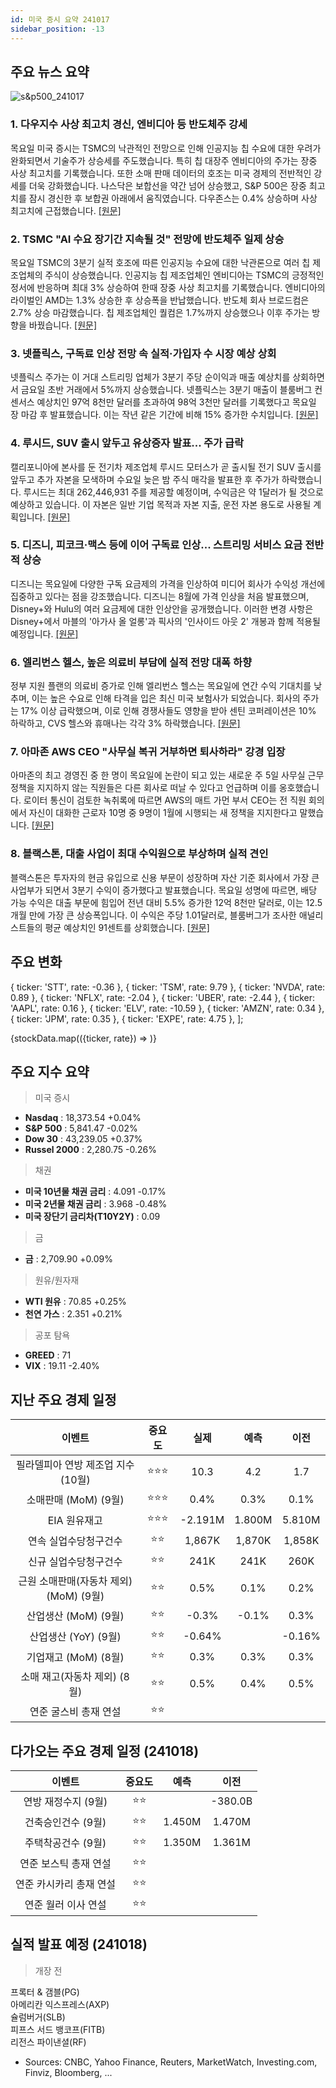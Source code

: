 ```yaml
---
id: 미국 증시 요약 241017
sidebar_position: -13
---
```


## 주요 뉴스 요약

![s&p500_241017](/map/241017.png)

### 1. **다우지수 사상 최고치 경신, 엔비디아 등 반도체주 강세**

목요일 미국 증시는 TSMC의 낙관적인 전망으로 인해 인공지능 칩 수요에 대한 우려가 완화되면서 기술주가 상승세를 주도했습니다. 특히 칩 대장주 엔비디아의 주가는 장중 사상 최고치를 기록했습니다. 또한 소매 판매 데이터의 호조는 미국 경제의 전반적인 강세를 더욱 강화했습니다. 나스닥은 보합선을 약간 넘어 상승했고, S&P 500은 장중 최고치를 잠시 경신한 후 보합권 아래에서 움직였습니다. 다우존스는 0.4% 상승하며 사상 최고치에 근접했습니다. [[원문]](https://finance.yahoo.com/news/live/stock-market-today-dow-hits-fresh-record-nvidia-and-chip-stocks-jump-133104402.html)

### 2. **TSMC "AI 수요 장기간 지속될 것" 전망에 반도체주 일제 상승**

목요일 TSMC의 3분기 실적 호조에 따른 인공지능 수요에 대한 낙관론으로 여러 칩 제조업체의 주식이 상승했습니다. 인공지능 칩 제조업체인 엔비디아는 TSMC의 긍정적인 정서에 반응하며 최대 3% 상승하여 한때 장중 사상 최고치를 기록했습니다. 엔비디아의 라이벌인 AMD는 1.3% 상승한 후 상승폭을 반납했습니다. 반도체 회사 브로드컴은 2.7% 상승 마감했습니다. 칩 제조업체인 퀄컴은 1.7%까지 상승했으나 이후 주가는 방향을 바꿨습니다. [[원문]](https://finance.yahoo.com/news/chip-stocks-rally-as-tsmc-forecasts-strong-ai-demand-for-many-years-155420433.html)

### 3. **넷플릭스, 구독료 인상 전망 속 실적·가입자 수 시장 예상 상회**

넷플릭스 주가는 이 거대 스트리밍 업체가 3분기 주당 순이익과 매출 예상치를 상회하면서 금요일 초반 거래에서 5%까지 상승했습니다. 넷플릭스는 3분기 매출이 블룸버그 컨센서스 예상치인 97억 8천만 달러를 초과하여 98억 3천만 달러를 기록했다고 목요일 장 마감 후 발표했습니다. 이는 작년 같은 기간에 비해 15% 증가한 수치입니다. [[원문]](https://finance.yahoo.com/news/netflix-earnings-subscriber-growth-top-estimates-as-investors-eye-potential-price-hikes-200809380.html)

### 4. **루시드, SUV 출시 앞두고 유상증자 발표... 주가 급락**

캘리포니아에 본사를 둔 전기차 제조업체 루시드 모터스가 곧 출시될 전기 SUV 출시를 앞두고 추가 자본을 모색하며 수요일 늦은 밤 주식 매각을 발표한 후 주가가 하락했습니다. 루시드는 최대 262,446,931 주를 제공할 예정이며, 수익금은 약 1달러가 될 것으로 예상하고 있습니다. 이 자본은 일반 기업 목적과 자본 지출, 운전 자본 용도로 사용될 계획입니다. [[원문]](https://finance.yahoo.com/news/lucid-stock-tanking-as-ev-maker-announces-share-sale-ahead-of-suv-launch-161415355.html)

### 5. **디즈니, 피코크·맥스 등에 이어 구독료 인상... 스트리밍 서비스 요금 전반적 상승**

디즈니는 목요일에 다양한 구독 요금제의 가격을 인상하여 미디어 회사가 수익성 개선에 집중하고 있다는 점을 강조했습니다. 디즈니는 8월에 가격 인상을 처음 발표했으며, Disney+와 Hulu의 여러 요금제에 대한 인상안을 공개했습니다. 이러한 변경 사항은 Disney+에서 마블의 '아가사 올 얼롱'과 픽사의 '인사이드 아웃 2' 개봉과 함께 적용될 예정입니다. [[원문]](https://finance.yahoo.com/news/disney-joins-peacock-max-and-others-in-raising-prices-heres-what-it-means-for-your-subscription-costs-135639309.html)

### 6. **엘리번스 헬스, 높은 의료비 부담에 실적 전망 대폭 하향**

정부 지원 플랜의 의료비 증가로 인해 엘리번스 헬스는 목요일에 연간 수익 기대치를 낮추며, 이는 높은 수요로 인해 타격을 입은 최신 미국 보험사가 되었습니다. 회사의 주가는 17% 이상 급락했으며, 이로 인해 경쟁사들도 영향을 받아 센틴 코퍼레이션은 10% 하락하고, CVS 헬스와 휴매나는 각각 3% 하락했습니다. [[원문]](https://www.reuters.com/business/healthcare-pharmaceuticals/elevance-health-cuts-annual-profit-forecast-persistently-higher-medical-costs-2024-10-17/)

### 7. **아마존 AWS CEO "사무실 복귀 거부하면 퇴사하라" 강경 입장**

아마존의 최고 경영진 중 한 명이 목요일에 논란이 되고 있는 새로운 주 5일 사무실 근무 정책을 지지하지 않는 직원들은 다른 회사로 떠날 수 있다고 언급하며 이를 옹호했습니다. 로이터 통신이 검토한 녹취록에 따르면 AWS의 매트 가먼 부서 CEO는 전 직원 회의에서 자신이 대화한 근로자 10명 중 9명이 1월에 시행되는 새 정책을 지지한다고 말했습니다. [[원문]](https://www.reuters.com/technology/amazon-aws-ceo-quit-if-you-dont-want-return-office-2024-10-17/)

### 8. **블랙스톤, 대출 사업이 최대 수익원으로 부상하며 실적 견인**

블랙스톤은 투자자의 현금 유입으로 신용 부문이 성장하며 자산 기준 회사에서 가장 큰 사업부가 되면서 3분기 수익이 증가했다고 발표했습니다. 목요일 성명에 따르면, 배당 가능 수익은 대출 부문에 힘입어 전년 대비 5.5% 증가한 12억 8천만 달러로, 이는 12.5개월 만에 가장 큰 상승폭입니다. 이 수익은 주당 1.01달러로, 블룸버그가 조사한 애널리스트들의 평균 예상치인 91센트를 상회했습니다. [[원문]](https://finance.yahoo.com/news/blackstone-credit-arm-now-top-105654124.html)

## 주요 변화

  { ticker: 'STT', rate: -0.36 },
  { ticker: 'TSM', rate: 9.79 },
  { ticker: 'NVDA', rate: 0.89 },
  { ticker: 'NFLX', rate: -2.04 },
  { ticker: 'UBER', rate: -2.44 },
  { ticker: 'AAPL', rate: 0.16 },
  { ticker: 'ELV', rate: -10.59 },
  { ticker: 'AMZN', rate: 0.34 },
  { ticker: 'JPM', rate: 0.35 },
  { ticker: 'EXPE', rate: 4.75 },
];

{stockData.map(({ticker, rate}) => <StockCardMini key={ticker} ticker={ticker} rate={rate}></StockCardMini>)}

## 주요 지수 요약

> 미국 증시

- **Nasdaq** : 18,373.54 +0.04%
- **S&P 500** : 5,841.47 -0.02%
- **Dow 30** : 43,239.05 +0.37%
- **Russel 2000** : 2,280.75 -0.26%

> 채권

- **미국 10년물 채권 금리** : 4.091 -0.17%
- **미국 2년물 채권 금리** : 3.968 -0.48%
- **미국 장단기 금리차(T10Y2Y)** : 0.09

> 금

- **금** : 2,709.90 +0.09%

> 원유/원자재

- **WTI 원유** : 70.85 +0.25%
- **천연 가스** : 2.351 +0.21%

> 공포 탐욕

- **GREED** : 71
- **VIX** : 19.11 -2.40%

## 지난 주요 경제 일정

|                 이벤트                 | 중요도 |  실제   |  예측  |  이전  |
| :------------------------------------: | :----: | :-----: | :----: | :----: |
|   필라델피아 연방 제조업 지수 (10월)   | ⭐⭐⭐ |  10.3   |  4.2   |  1.7   |
|          소매판매 (MoM) (9월)          | ⭐⭐⭐ |  0.4%   |  0.3%  |  0.1%  |
|              EIA 원유재고              | ⭐⭐⭐ | -2.191M | 1.800M | 5.810M |
|         연속 실업수당청구건수          |  ⭐⭐  | 1,867K  | 1,870K | 1,858K |
|         신규 실업수당청구건수          |  ⭐⭐  |  241K   |  241K  |  260K  |
| 근원 소매판매(자동차 제외) (MoM) (9월) |  ⭐⭐  |  0.5%   |  0.1%  |  0.2%  |
|          산업생산 (MoM) (9월)          |  ⭐⭐  |  -0.3%  | -0.1%  |  0.3%  |
|          산업생산 (YoY) (9월)          |  ⭐⭐  | -0.64%  |        | -0.16% |
|          기업재고 (MoM) (8월)          |  ⭐⭐  |  0.3%   |  0.3%  |  0.3%  |
|      소매 재고(자동차 제외) (8월)      |  ⭐⭐  |  0.5%   |  0.4%  |  0.5%  |
|         연준 굴스비 총재 연설          |  ⭐⭐  |         |        |        |

## 다가오는 주요 경제 일정 (241018)

|         이벤트          | 중요도 |  예측  |  이전   |
| :---------------------: | :----: | :----: | :-----: |
|   연방 재정수지 (9월)   |  ⭐⭐  |        | -380.0B |
|   건축승인건수 (9월)    |  ⭐⭐  | 1.450M | 1.470M  |
|   주택착공건수 (9월)    |  ⭐⭐  | 1.350M | 1.361M  |
|  연준 보스틱 총재 연설  |  ⭐⭐  |        |         |
| 연준 카시카리 총재 연설 |  ⭐⭐  |        |         |
|   연준 월러 이사 연설   |  ⭐⭐  |        |         |

## 실적 발표 예정 (241018)

> 개장 전

프록터 & 갬블(PG)  
아메리칸 익스프레스(AXP)  
슐럼버거(SLB)  
피프스 서드 뱅코프(FITB)  
리전스 파이낸셜(RF)

- Sources: CNBC, Yahoo Finance, Reuters, MarketWatch, Investing.com, Finviz, Bloomberg, ...
